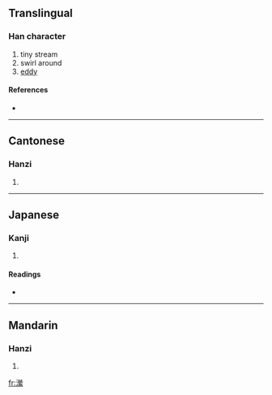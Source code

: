 {{also|潆}}
==Translingual==

===Han character===
{{Han char|rn=85|rad=水|as=16|sn=19|four=3919<sub>3</sub>|canj=水火火火 (EFFF)}}

# tiny stream
# swirl around
# [[eddy]]

====References====
* {{Han ref|kx=0660.090|dkj=18661|dj=1070.030|hdz=31785.050|uh=7020|ud=28704|bh=F25E|bd=62046}}

----

==Cantonese==

===Hanzi===
{{yue-hanzi|jyut=|y=ying4}}

# {{defn|Cantonese}}

----

==Japanese==

===Kanji===
{{ja-kanji|grade=|rs=水16}}

# {{defn|Japanese}}

====Readings====
* {{ja-readings|on=[[えい]] (ei), [[よう]] (yō)|kun=[[ながれる]] (nagareru)}}

----

==Mandarin==

===Hanzi===
{{cmn-hanzi|sim=潆|pin=[[yíng]] ([[ying2]])|wg=ying<sup>2</sup>}}

# {{defn|Mandarin}}

[[fr:瀠]]